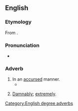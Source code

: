==English==

===Etymology===
From {{suffix|en|accursed|ly}}.

===Pronunciation===
* {{a|US}} {{IPA|en|/ə.ˈkɚ.səd.li/}}

===Adverb===
{{en-adv}}

# In an [[accursed]] manner.
#* {{quote-text|en|year=1936|author={{w|H. P. Lovecraft}}|title=At the Mountains of Madness|passage=And now, when Danforth and I saw the freshly glistening and reflectively iridescent black slime which clung thickly to those headless bodies and stank obscenely with that new, unknown odor whose cause only a diseased fancy could envisage—clung to those bodies and sparkled less voluminously on a smooth part of the '''accursedly''' resculptured wall in a series of grouped dots—we understood the quality of cosmic fear to its uttermost depths}}
# {{lb|en|degree|somewhat|_|dated}} [[damnably|Damnably]]; [[extremely]].

[[Category:English degree adverbs]]